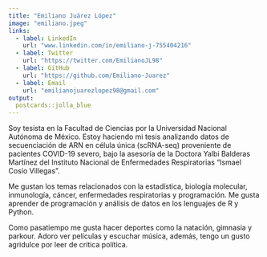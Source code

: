 ```yaml
---
title: "Emiliano Juárez López"
image: "emiliano.jpeg"
links:
  - label: LinkedIn
    url: "www.linkedin.com/in/emiliano-j-755404216"
  - label: Twitter
    url: "https://twitter.com/EmilianoJL98"
  - label: GitHub
    url: "https://github.com/Emiliano-Juarez"
  - label: Email
    url: "emilianojuarezlopez98@gmail.com"
output:
  postcards::jolla_blue
---
```

 
Soy tesista en la Facultad de Ciencias por la Universidad Nacional Autónoma de México. Estoy haciendo mi tesis analizando datos de secuenciación de ARN en célula única (scRNA-seq) proveniente de pacientes COVID-19 severo, bajo la asesoría de la Doctora Yalbi Balderas Martínez del Instituto Nacional de Enfermedades Respiratorias "Ismael Cosío Villegas".

Me gustan los temas relacionados con la estadística, biología molecular, inmunología, cáncer, enfermedades respiratorias y programación. Me gusta aprender de programación y análisis de datos en los lenguajes de R y Python.

Como pasatiempo me gusta hacer deportes como la natación, gimnasia y parkour. Adoro ver películas y escuchar música, además, tengo un gusto agridulce por leer de crítica política.
